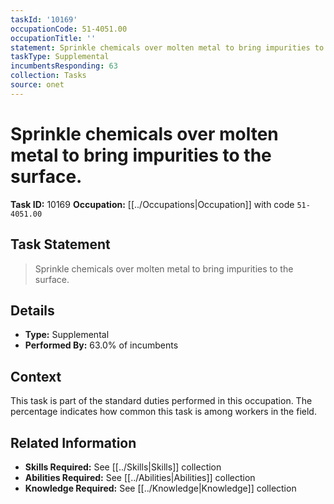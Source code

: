 ```yaml
---
taskId: '10169'
occupationCode: 51-4051.00
occupationTitle: ''
statement: Sprinkle chemicals over molten metal to bring impurities to the surface.
taskType: Supplemental
incumbentsResponding: 63
collection: Tasks
source: onet
---
```

# Sprinkle chemicals over molten metal to bring impurities to the surface.

**Task ID:** 10169
**Occupation:** [[../Occupations|Occupation]] with code `51-4051.00`

## Task Statement

> Sprinkle chemicals over molten metal to bring impurities to the surface.

## Details

- **Type:** Supplemental
- **Performed By:** 63.0% of incumbents

## Context

This task is part of the standard duties performed in this occupation. The percentage indicates how common this task is among workers in the field.

## Related Information

- **Skills Required:** See [[../Skills|Skills]] collection
- **Abilities Required:** See [[../Abilities|Abilities]] collection
- **Knowledge Required:** See [[../Knowledge|Knowledge]] collection
